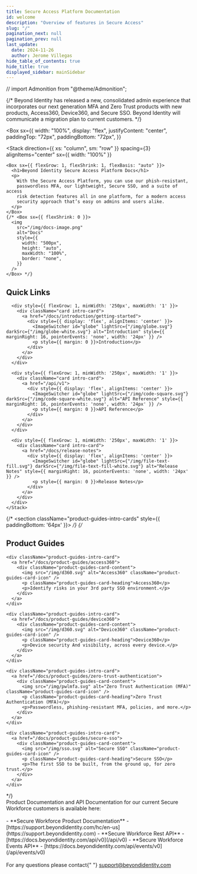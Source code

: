 ```yaml
---
title: Secure Access Platform Documentation
id: welcome
description: "Overview of features in Secure Access"
slug: "/"
pagination_next: null
pagination_prev: null
last_update:
  date: 2024-11-26
  author: Jerome Villegas
hide_table_of_contents: true
hide_title: true
displayed_sidebar: mainSidebar
---
```


// import Admonition from "@theme/Admonition";

{/* <Admonition type="caution" icon="" title="">
  Beyond Identity has released a new, consolidated admin experience that
  incorporates our next generation MFA and Zero Trust products with new
  products, Access360, Device360, and Secure SSO. Beyond Identity will
  communicate a migration plan to current customers.
</Admonition> */}

<Box
  sx={{
    width: "100%",
    display: "flex",
    justifyContent: "center",
    paddingTop: "72px",
    paddingBottom: "72px",
  }}
>
  <Stack
    direction={{ xs: "column", sm: "row" }}
    spacing={3}
    alignItems="center"
    sx={{ width: "100%" }}
  >
    <Box sx={{ flexGrow: 1, flexShrink: 1, flexBasis: "auto" }}>
      <h1>Beyond Identity Secure Access Platform Docs</h1>
      <p>
        With the Secure Access Platform, you can use our phish-resistant,
        passwordless MFA, our lightweight, Secure SSO, and a suite of access
        risk detection features all in one platform, for a modern access
        security approach that’s easy on admins and users alike.
      </p>
    </Box>
    {/* <Box sx={{ flexShrink: 0 }}>
      <img
        src="/img/docs-image.png"
        alt="Docs"
        style={{
          width: "500px",
          height: "auto",
          maxWidth: "100%",
          border: "none",
        }}
      />
    </Box> */}
  </Stack>
</Box>

<section className="intro-cards" style={{ paddingBottom: '64px' }}>
  <h2>Quick Links</h2>
  <div className="intro-cards">
    <Stack direction={{ xs: 'column', sm: 'column', md: 'column', lg: 'row' }} spacing={3} justifyContent="space-between" flexWrap="wrap">

      <div style={{ flexGrow: 1, minWidth: '250px', maxWidth: '1' }}>
        <div className="card intro-card">
          <a href="/docs/introduction/getting-started">
            <div style={{ display: 'flex', alignItems: 'center' }}>
              <ImageSwitcher id="globe" lightSrc={"/img/globe.svg"} darkSrc={"/img/globe-white.svg"} alt="Introduction" style={{ marginRight: 16, pointerEvents: 'none', width: '24px' }} />
              <p style={{ margin: 0 }}>Introduction</p>
            </div>
          </a>
        </div>
      </div>

      <div style={{ flexGrow: 1, minWidth: '250px', maxWidth: '1' }}>
        <div className="card intro-card">
          <a href="/api/v1">
            <div style={{ display: 'flex', alignItems: 'center' }}>
              <ImageSwitcher id="globe" lightSrc={"/img/code-square.svg"} darkSrc={"/img/code-square-white.svg"} alt="API Reference" style={{ marginRight: 16, pointerEvents: 'none', width: '24px' }} />
              <p style={{ margin: 0 }}>API Reference</p>
            </div>
          </a>
        </div>
      </div>

      <div style={{ flexGrow: 1, minWidth: '250px', maxWidth: '1' }}>
        <div className="card intro-card">
          <a href="/docs/release-notes">
            <div style={{ display: 'flex', alignItems: 'center' }}>
              <ImageSwitcher id="globe" lightSrc={"/img/file-text-fill.svg"} darkSrc={"/img/file-text-fill-white.svg"} alt="Release Notes" style={{ marginRight: 16, pointerEvents: 'none', width: '24px' }} />
              <p style={{ margin: 0 }}>Release Notes</p>
            </div>
          </a>
        </div>
      </div>
    </Stack>

  </div>
</section>

{/* <section className="product-guides-intro-cards" style={{ paddingBottom: '64px' }}> */}
  {/* <h2>Product Guides</h2>
  <div className="product-guides-intro-cards-container">

    <div className="product-guides-intro-card">
      <a href="/docs/product-guides/access360">
        <div className="product-guides-card-content">
          <img src="/img/d360.svg" alt="Access360" className="product-guides-card-icon" />
          <p className="product-guides-card-heading">Access360</p>
          <p>Identify risks in your 3rd party SSO environment.</p>
        </div>
      </a>
    </div>

    <div className="product-guides-intro-card">
      <a href="/docs/product-guides/device360">
        <div className="product-guides-card-content">
          <img src="/img/d360.svg" alt="Device360" className="product-guides-card-icon" />
          <p className="product-guides-card-heading">Device360</p>
          <p>Device security And visibility, across every device.</p>
        </div>
      </a>
    </div>

    <div className="product-guides-intro-card">
      <a href="/docs/product-guides/zero-trust-authentication">
        <div className="product-guides-card-content">
          <img src="/img/pwlmfa.svg" alt="Zero Trust Authentication (MFA)" className="product-guides-card-icon" />
          <p className="product-guides-card-heading">Zero Trust Authentication (MFA)</p>
          <p>Passwordless, phishing-resistant MFA, policies, and more.</p>
        </div>
      </a>
    </div>

    <div className="product-guides-intro-card">
      <a href="/docs/product-guides/secure-sso">
        <div className="product-guides-card-content">
          <img src="/img/sso.svg" alt="Secure SSO" className="product-guides-card-icon" />
          <p className="product-guides-card-heading">Secure SSO</p>
          <p>The first SSO to be built, from the ground up, for zero trust.</p>
        </div>
      </a>
    </div>

  </div>
</section> */}


<div className="intro-informational" style={{ marginBottom: "64px" }}>
  Product Documentation and API Documentation for our current Secure Workforce
  customers is available here:
  <br></br>- **Secure Workforce Product Documentation** - [https://support.beyondidentity.com/hc/en-us](https://support.beyondidentity.com)
  - **Secure Workforce Rest API** - [https://docs.beyondidentity.com/api/v0](/api/v0)
  - **Secure Workforce Events API** - [https://docs.beyondidentity.com/api/events/v0](/api/events/v0)
  <br></br>
  For any questions please contact{" "}
  <a href="mailto:support@beyondidentity.com">support@beyondidentity.com</a>
</div>
